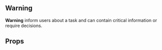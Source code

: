 
<Meta title='Commons|Warning/doc'/>

## Warning

**Warning** inform users about a task and can contain critical information or require decisions.

## Props

<Props of={Warning} />